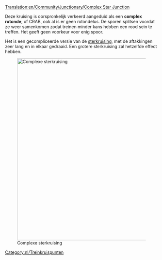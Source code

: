 [[Translation:en/Community/Junctionary/Complex Star Junction]]

{{nl/Community/Junctionary/Kruispuntenmenu}}
Deze kruising is oorspronkelijk verkeerd aangeduid als een '''complex rotonde''', of CRAB, ook al is er geen rotondelus. De sporen splitsen voordat ze weer samenkomen zodat treinen minder kans hebben een rood sein te treffen. Het geeft geen voorkeur voor enig spoor.

Het is een gecompliceerde versie van de [[nl/Community/Junctionary/Sterkruising|sterkruising]], met de aftakkingen zeer lang en in elkaar gedraaid. Een grotere sterkruising zal hetzelfde effect hebben.

[[File:en/Community/Junctionary/Lgroundabout.png|none|thumb|600px|Complexe sterkruising]]

{{nl/Community/Junctionary/Kruispuntcriteria|Kostbaar|3|0|1|1|1|1|0|0|0|0|0||Defecte treien hebben alleen effect op dat ene spoor.|
*Handelt een groot aantal treinen in een keer af.
*Heeft een groot ruimtebeslag.
}}

[[Category:nl/Treinkruispunten]]